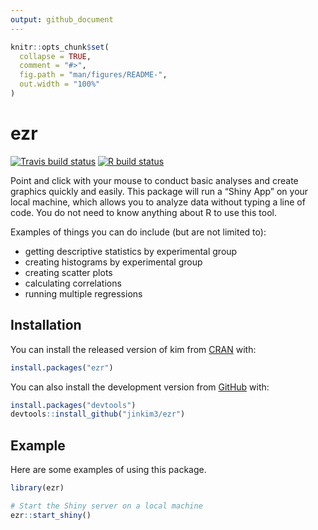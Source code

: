 ```yaml
---
output: github_document
---
```


<!-- README.md is generated from README.Rmd. Please edit that file -->

```r
knitr::opts_chunk$set(
  collapse = TRUE,
  comment = "#>",
  fig.path = "man/figures/README-",
  out.width = "100%"
)
```
# ezr

<!-- badges: start -->
[![Travis build status](https://travis-ci.com/jinkim3/ezr.svg?branch=master)](https://travis-ci.com/jinkim3/ezr)
[![R build status](https://github.com/jinkim3/ezr/workflows/R-CMD-check/badge.svg)](https://github.com/jinkim3/ezr/actions)
<!-- badges: end -->

Point and click with your mouse to conduct basic analyses and create 
graphics quickly and easily. This package will run a "Shiny App" on your
local machine, which allows you to analyze data without typing a line of code.
You do not need to know anything about R to use this tool.

Examples of things you can do include (but are not limited to):

* getting descriptive statistics by experimental group
* creating histograms by experimental group
* creating scatter plots
* calculating correlations
* running multiple regressions

## Installation

You can install the released version of kim 
from [CRAN](https://CRAN.R-project.org) with:

``` r
install.packages("ezr")
```

You can also install the development version from
[GitHub](https://github.com/) with:

``` r
install.packages("devtools")
devtools::install_github("jinkim3/ezr")
```

## Example

Here are some examples of using this package.

```r
library(ezr)

# Start the Shiny server on a local machine
ezr::start_shiny()
```
